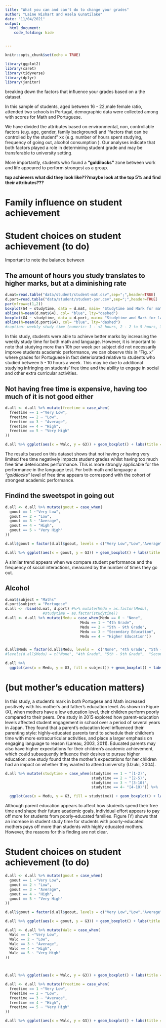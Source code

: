 ---
title: "What you can and can't do to change your grades"
author: "Laine Wishart and Asela Gunatilake"
date: "11/04/2021"
output: 
  html_document:
    code_folding: hide


---

```{r setup, include=FALSE}
knitr::opts_chunk$set(echo = TRUE)
```

```{r message = FALSE, warning = FALSE}
library(ggplot2)
library(caret)
library(tidyverse)
library(dplyr)
library(janitor)

```

breaking down the factors that influence your grades based on a the dataset.

In this sample of students, aged between 16 - 22,male female ratio, attended two schools in Portugal, demographic data were collected among with scores for Math and Portuguese. 

We have divided the attributes based on environmental, non, controllable factors (e.g. age, gender, family background) and  "factors that can be controlled by the student" xx (e.g. number of hours spent studying, frequency of going out, alcohol consumption ). Our analyses indicate that both factors played a role in determining student grade and may be transferable to university setting. 


More importantly, students who found a __"goldilocks"__ zone between work and life appeared to perform strongest as a group.


__top achievers what did they look like???maybe look at the top 5% and find their attributes???__


# Family influence on student achievement 


# Student choices on student achievement (to do)  

Important to note the balance between 


## The amount of hours you study translates to higher marks, but at a diminishing rate  

```{r}
d.mat=read.table("data/student/student-mat.csv",sep=";",header=TRUE)
d.port=read.table("data/student/student-por.csv",sep=";",header=TRUE)
par(mfrow=c(1,2))
boxplot(G4 ~ studytime, data = d.mat, main= "Studytime and Mark for maths")
abline(h=mean(d.mat$G4), col= "blue", lty="dashed")
boxplot(G4 ~ studytime, data = d.port, main= "Studytime and Mark for language")
abline(h=mean(d.port$G4), col= "blue", lty="dashed")
#caption: weekly study time (numeric: 1 - <2 hours, 2 - 2 to 5 hours, 3 - 5 to 10 hours, or 4 - >10 hours)
```

In this study, students were able to achieve better marks by increasing the weekly study time for both math and language. However, it is important to note that studying more than 10h per week per subject did not necessarily improve students academic performance, we can observe this in "Fig. x" where grades for Portuguese in fact deteriorated relative to students who studied between 5 - 10 hours a week. This may be due to additional studying infringing on students' free time and the ability to engage in social and other extra curricular activities.  


## Not having free time is expensive, having too much of it is not good either
```{r}
d.all <- d.all %>% mutate(freetime = case_when(
  freetime == 1 ~"Very Low", 
  freetime == 2 ~ "Low", 
  freetime == 3 ~ "Average", 
  freetime == 4 ~ "High",
  freetime == 5 ~ "Very High"
))

d.all %>% ggplot(aes(x = Walc, y = G3)) + geom_boxplot() + labs(title = "Academic performance by free time after school", x = "", y = "Academic performance") + theme_bw() + facet_wrap(~ subject, nrow = 2)
```

The results based on this dataset shows that not having or having very limited free time negatively impacts student grades whilst having too much free time deteriorates performance. This is more strongly applicable for the performance in the language test. For both math and language a _"goldilocks"_ level of free time appears to correspond with the cohort of strongest academic performance.  


## Findind the sweetspot in going out

```{r}

d.all <- d.all %>% mutate(goout = case_when(
  goout == 1 ~"Very Low", 
  goout == 2 ~ "Low", 
  goout == 3 ~ "Average", 
  goout == 4 ~ "High",
  goout == 5 ~ "Very High"
))

d.all$goout = factor(d.all$goout, levels = c("Very Low","Low","Average","High",'Very High'), ordered=TRUE)

d.all %>% ggplot(aes(x = goout, y = G3)) + geom_boxplot() + labs(title = "Academic performance by time spent going out with friends", x = "", y = "Academic performance") + theme_bw() + facet_wrap(~ subject, nrow = 2)
```


A similar trend appears when we compare student performance and the frequency of social interactions, measured by the number of times they go out. 



## Alcohol 


```{r}
d.mat$subject = "Maths"
d.port$subject = "Portugese"
d.all <- rbind(d.mat, d.port) #%>% mutate(Medu = as.factor(Medu), 
                 #studytime = as.factor(studytime))
d.all <- d.all %>% mutate(Medu = case_when(Medu == 0 ~ "None",
                                  Medu == 1 ~ "4th Grade", 
                                  Medu == 2 ~ "5th - 9th Grade", 
                                  Medu == 3 ~ "Secondary Education", 
                                  Medu == 4 ~ "Higher Education"))


d.all$Medu = factor(d.all$Medu, levels =  c("None", "4th Grade", "5th - 9th Grade",  "Secondary Education", "Higher Education"), ordered = TRUE )
#levels(d.all$Medu) = c("None", "4th Grade", "5th - 9th Grade",  "Secondary Education", "Higher #Education")

d.all %>% 
  ggplot(aes(x = Medu, y = G3, fill = subject)) + geom_boxplot() + labs(title = "Student performance by mother's education level", x = "Mother's education level", y = "Student performane", fill = "Subject") + theme_bw() + theme(axis.text.x = element_text(angle = 45, hjust=1))
```
# (but mother's education matters)

In this study, a student's mark in both Portugese and Math increased positively with his mother's and father's education level. As shown in Figure (X), when mothers have a low education level, their children perform poorly compared to their peers. One study in 2015 explored how parent-education levels affected student engagement in school over a period of several years in Japan. They found that a parent's education level influenced their parenting style: highly-educated parents tend to schedule their children's time with more extracurricular activities, and place a larger emphasis on engaging language to reason (Lareau, 2003, 2011). Educated parents may also have higher expectations for their children's academic achievement, which could subsequently influence their desires to pursue higher education: one study found that the mother's expectations for her children had an impact on whether they wanted to attend university (Uzuki, 2004). 


```{r}

d.all %>% mutate(studytime = case_when(studytime == 1 ~ "[1-2)",
                                       studytime == 2 ~ "[2-5)", 
                                       studytime == 3 ~ "[3-10)", 
                                       studytime == 4~ "[4-10)")) %>% 

  ggplot(aes(x = Medu, y = G3, fill = studytime)) + geom_boxplot() + labs(title = "Student performance by mother's education level", x = "Mother's education level", y = "Student performane", fill = "Study time (hours)") + theme_bw() + facet_wrap(~subject, nrow = 2) + theme(axis.text.x = element_text(angle = 45, hjust=1))
```


Although parent education appears to affect how students spend their free time and shape their future academic goals, individual effort appears to pay off more for students from poorly-educated families. Figure (Y) shows that an increase in student study time for students with poorly-educated mothers pays off more than students with highly educated mothers. However, the reasons for this finding are not clear.  


# Student choices on student achievement (to do)

```{r}

d.all <- d.all %>% mutate(goout = case_when(
  goout == 1 ~"Very Low", 
  goout == 2 ~ "Low", 
  goout == 3 ~ "Average", 
  goout == 4 ~ "High",
  goout == 5 ~ "Very High"
))

d.all$goout = factor(d.all$goout, levels = c("Very Low","Low","Average","High",'Very High'), ordered=TRUE)

d.all %>% ggplot(aes(x = goout, y = G3)) + geom_boxplot() + labs(title = "Academic performance by time spent going out with friends", x = "", y = "Academic performance") + theme_bw() + facet_wrap(~ subject, nrow = 2)
```



```{r}

d.all <- d.all %>% mutate(Walc = case_when(
  Walc == 1 ~"Very Low", 
  Walc == 2 ~ "Low", 
  Walc == 3 ~ "Average", 
  Walc == 4 ~ "High",
  Walc == 5 ~ "Very High"
))



d.all %>% ggplot(aes(x = Walc, y = G3)) + geom_boxplot() + labs(title = "Academic performance by weekend alcohol consumption", x = "", y = "Academic performance") + theme_bw() + facet_wrap(~ subject, nrow = 2)
```


```{r}
d.all <- d.all %>% mutate(freetime = case_when(
  freetime == 1 ~"Very Low", 
  freetime == 2 ~ "Low", 
  freetime == 3 ~ "Average", 
  freetime == 4 ~ "High",
  freetime == 5 ~ "Very High"
))

d.all %>% ggplot(aes(x = Walc, y = G3)) + geom_boxplot() + labs(title = "Academic performance by free time after school", x = "", y = "Academic performance") + theme_bw() + facet_wrap(~ subject, nrow = 2)
```


